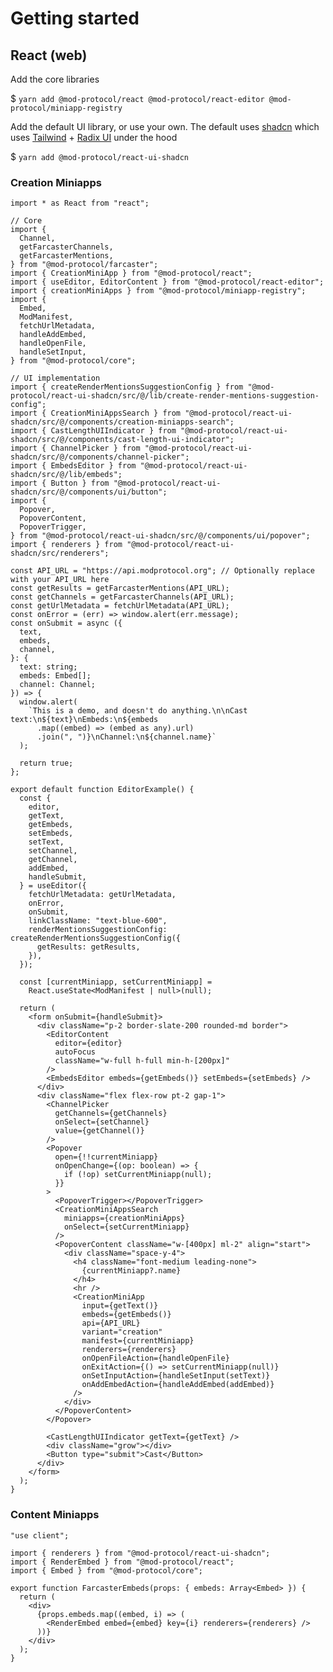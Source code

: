 # Getting started

## React (web)

Add the core libraries

$ `yarn add @mod-protocol/react @mod-protocol/react-editor @mod-protocol/miniapp-registry`

Add the default UI library, or use your own. The default uses [shadcn](https://ui.shadcn.com/) which uses [Tailwind](https://tailwindcss.com/) + [Radix UI](https://www.radix-ui.com/) under the hood

$ `yarn add @mod-protocol/react-ui-shadcn`

### Creation Miniapps

```tsx
import * as React from "react";

// Core
import {
  Channel,
  getFarcasterChannels,
  getFarcasterMentions,
} from "@mod-protocol/farcaster";
import { CreationMiniApp } from "@mod-protocol/react";
import { useEditor, EditorContent } from "@mod-protocol/react-editor";
import { creationMiniApps } from "@mod-protocol/miniapp-registry";
import {
  Embed,
  ModManifest,
  fetchUrlMetadata,
  handleAddEmbed,
  handleOpenFile,
  handleSetInput,
} from "@mod-protocol/core";

// UI implementation
import { createRenderMentionsSuggestionConfig } from "@mod-protocol/react-ui-shadcn/src/@/lib/create-render-mentions-suggestion-config";
import { CreationMiniAppsSearch } from "@mod-protocol/react-ui-shadcn/src/@/components/creation-miniapps-search";
import { CastLengthUIIndicator } from "@mod-protocol/react-ui-shadcn/src/@/components/cast-length-ui-indicator";
import { ChannelPicker } from "@mod-protocol/react-ui-shadcn/src/@/components/channel-picker";
import { EmbedsEditor } from "@mod-protocol/react-ui-shadcn/src/@/lib/embeds";
import { Button } from "@mod-protocol/react-ui-shadcn/src/@/components/ui/button";
import {
  Popover,
  PopoverContent,
  PopoverTrigger,
} from "@mod-protocol/react-ui-shadcn/src/@/components/ui/popover";
import { renderers } from "@mod-protocol/react-ui-shadcn/src/renderers";

const API_URL = "https://api.modprotocol.org"; // Optionally replace with your API_URL here
const getResults = getFarcasterMentions(API_URL);
const getChannels = getFarcasterChannels(API_URL);
const getUrlMetadata = fetchUrlMetadata(API_URL);
const onError = (err) => window.alert(err.message);
const onSubmit = async ({
  text,
  embeds,
  channel,
}: {
  text: string;
  embeds: Embed[];
  channel: Channel;
}) => {
  window.alert(
    `This is a demo, and doesn't do anything.\n\nCast text:\n${text}\nEmbeds:\n${embeds
      .map((embed) => (embed as any).url)
      .join(", ")}\nChannel:\n${channel.name}`
  );

  return true;
};

export default function EditorExample() {
  const {
    editor,
    getText,
    getEmbeds,
    setEmbeds,
    setText,
    setChannel,
    getChannel,
    addEmbed,
    handleSubmit,
  } = useEditor({
    fetchUrlMetadata: getUrlMetadata,
    onError,
    onSubmit,
    linkClassName: "text-blue-600",
    renderMentionsSuggestionConfig: createRenderMentionsSuggestionConfig({
      getResults: getResults,
    }),
  });

  const [currentMiniapp, setCurrentMiniapp] =
    React.useState<ModManifest | null>(null);

  return (
    <form onSubmit={handleSubmit}>
      <div className="p-2 border-slate-200 rounded-md border">
        <EditorContent
          editor={editor}
          autoFocus
          className="w-full h-full min-h-[200px]"
        />
        <EmbedsEditor embeds={getEmbeds()} setEmbeds={setEmbeds} />
      </div>
      <div className="flex flex-row pt-2 gap-1">
        <ChannelPicker
          getChannels={getChannels}
          onSelect={setChannel}
          value={getChannel()}
        />
        <Popover
          open={!!currentMiniapp}
          onOpenChange={(op: boolean) => {
            if (!op) setCurrentMiniapp(null);
          }}
        >
          <PopoverTrigger></PopoverTrigger>
          <CreationMiniAppsSearch
            miniapps={creationMiniApps}
            onSelect={setCurrentMiniapp}
          />
          <PopoverContent className="w-[400px] ml-2" align="start">
            <div className="space-y-4">
              <h4 className="font-medium leading-none">
                {currentMiniapp?.name}
              </h4>
              <hr />
              <CreationMiniApp
                input={getText()}
                embeds={getEmbeds()}
                api={API_URL}
                variant="creation"
                manifest={currentMiniapp}
                renderers={renderers}
                onOpenFileAction={handleOpenFile}
                onExitAction={() => setCurrentMiniapp(null)}
                onSetInputAction={handleSetInput(setText)}
                onAddEmbedAction={handleAddEmbed(addEmbed)}
              />
            </div>
          </PopoverContent>
        </Popover>

        <CastLengthUIIndicator getText={getText} />
        <div className="grow"></div>
        <Button type="submit">Cast</Button>
      </div>
    </form>
  );
}
```

### Content Miniapps

```tsx
"use client";

import { renderers } from "@mod-protocol/react-ui-shadcn";
import { RenderEmbed } from "@mod-protocol/react";
import { Embed } from "@mod-protocol/core";

export function FarcasterEmbeds(props: { embeds: Array<Embed> }) {
  return (
    <div>
      {props.embeds.map((embed, i) => (
        <RenderEmbed embed={embed} key={i} renderers={renderers} />
      ))}
    </div>
  );
}
```

